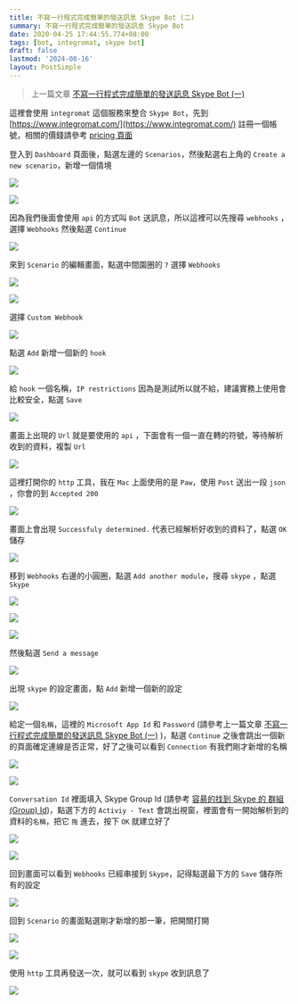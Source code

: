 ```yaml
---
title: 不寫一行程式完成簡單的發送訊息 Skype Bot (二)
summary: 不寫一行程式完成簡單的發送訊息 Skype Bot
date: 2020-04-25 17:44:55.774+08:00
tags: [bot, integromat, skype bot]
draft: false
lastmod: '2024-08-16'
layout: PostSimple
---
```


> 上一篇文章 [不寫一行程式完成簡單的發送訊息 Skype Bot (一)](/blog/not-code-skype-bot-01)

這裡會使用 `integromat` 這個服務來整合 `Skype Bot`，先到 [https://www.integromat.com/](https://www.integromat.com/) 註冊一個帳號，相關的價錢請參考 [pricing 頁面](https://www.integromat.com/en/pricing)

登入到 `Dashboard` 頁面後，點選左邊的 `Scenarios`，然後點選右上角的 `Create a new scenario`，新增一個情境

![](https://image.cashwu.com/2020/not-code-skype-bot-02/01.webp)

![](https://image.cashwu.com/2020/not-code-skype-bot-02/02.webp)

因為我們後面會使用 `api` 的方式叫 `Bot` 送訊息，所以這裡可以先搜尋 `webhooks` ，選擇 `Webhooks` 然後點選 `Continue`

![](https://image.cashwu.com/2020/not-code-skype-bot-02/03.webp)

來到 `Scenario` 的編輯畫面，點選中間園圈的 `?` 選擇 `Webhooks`

![](https://image.cashwu.com/2020/not-code-skype-bot-02/04.webp)

![](https://image.cashwu.com/2020/not-code-skype-bot-02/05.webp)

選擇 `Custom Webhook`

![](https://image.cashwu.com/2020/not-code-skype-bot-02/06.webp)

點選 `Add` 新增一個新的 `hook`

![](https://image.cashwu.com/2020/not-code-skype-bot-02/07.webp)

給 `hook` 一個名稱，`IP restrictions` 因為是測試所以就不給，建議實務上使用會比較安全，點選 `Save`

![](https://image.cashwu.com/2020/not-code-skype-bot-02/08.webp)

畫面上出現的 `Url` 就是要使用的 `api` ，下面會有一個一直在轉的符號，等待解析收到的資料，複製 `Url`

![](https://image.cashwu.com/2020/not-code-skype-bot-02/09.webp)

這裡打開你的 `http` 工具，我在 `Mac` 上面使用的是 `Paw`，使用 `Post` 送出一段 `json` ，你會的到 `Accepted 200`

![](https://image.cashwu.com/2020/not-code-skype-bot-02/10.webp)

畫面上會出現 `Successfuly determined.` 代表已經解析好收到的資料了，點選 `OK` 儲存

![](https://image.cashwu.com/2020/not-code-skype-bot-02/11.webp)

移到 `Webhooks` 右邊的小圓圈，點選 `Add another module`，搜尋 `skype` ，點選 `Skype`

![](https://image.cashwu.com/2020/not-code-skype-bot-02/12.webp)

![](https://image.cashwu.com/2020/not-code-skype-bot-02/13.webp)

![](https://image.cashwu.com/2020/not-code-skype-bot-02/14.webp)

然後點選 `Send a message`

![](https://image.cashwu.com/2020/not-code-skype-bot-02/15.webp)

出現 `skype` 的設定畫面，點 `Add` 新增一個新的設定

![](https://image.cashwu.com/2020/not-code-skype-bot-02/16.webp)

給定一個`名稱`，這裡的 `Microsoft App Id` 和 `Password` (請參考上一篇文章 [不寫一行程式完成簡單的發送訊息 Skype Bot (一)](/blog/not-code-skype-bot-01) )，點選 `Continue` 之後會跳出一個新的頁面確定連線是否正常，好了之後可以看到 `Connection` 有我們剛才新增的名稱

![](https://image.cashwu.com/2020/not-code-skype-bot-02/17.webp)

![](https://image.cashwu.com/2020/not-code-skype-bot-02/18.webp)

`Conversation Id` 裡面填入 Skype Group Id (請參考 [容昜的找到 Skype 的 群組 (Group) Id](/blog/easy-find-skype-group-chat-id))，點選下方的 `Activiy - Text` 會跳出視窗，裡面會有一開始解析到的資料的`名稱`，把它 `拖` 進去，按下 `OK` 就建立好了

![](https://image.cashwu.com/2020/not-code-skype-bot-02/19.webp)

![](https://image.cashwu.com/2020/not-code-skype-bot-02/20.webp)

回到畫面可以看到 `Webhooks` 已經串接到 `Skype`，記得點選最下方的 `Save` 儲存所有的設定

![](https://image.cashwu.com/2020/not-code-skype-bot-02/21.webp)

回到 `Scenario` 的畫面點選剛才新增的那一筆，把開關打開

![](https://image.cashwu.com/2020/not-code-skype-bot-02/22.webp)

![](https://image.cashwu.com/2020/not-code-skype-bot-02/23.webp)

使用 `http` 工具再發送一次，就可以看到 `skype` 收到訊息了

![](https://image.cashwu.com/2020/not-code-skype-bot-02/24.webp)
